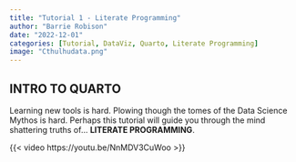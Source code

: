 ```yaml
---
title: "Tutorial 1 - Literate Programming"
author: "Barrie Robison"
date: "2022-12-01"
categories: [Tutorial, DataViz, Quarto, Literate Programming]
image: "Cthulhudata.png"
---
```


## INTRO TO QUARTO

Learning new tools is hard.  Plowing though the tomes of the Data Science Mythos is hard.  Perhaps this tutorial will guide you through the mind shattering truths of... **LITERATE PROGRAMMING**.

{{< video https://youtu.be/NnMDV3CuWoo >}}